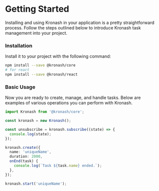 # Getting Started

Installing and using Kronash in your application is a pretty straightforward process. Follow the steps outlined below to introduce Kronash task management into your project.

### Installation

Install it to your project with the following command:

```bash
npm install --save @kronash/core
# for react
npm install --save @kronash/react
```

### Basic Usage

Now you are ready to create, manage, and handle tasks. Below are examples of various operations you can perform with Kronash.

```ts
import Kronash from '@kronash/core';

const kronash = new Kronash();

const unsubscribe = kronash.subscribe((state) => {
  console.log(state);
});

kronash.create({
  name: 'uniqueName',
  duration: 2000,
  onEnd(task) {
    console.log(`Task ${task.name} ended.`);
  },
});

kronash.start('uniqueName');
```
